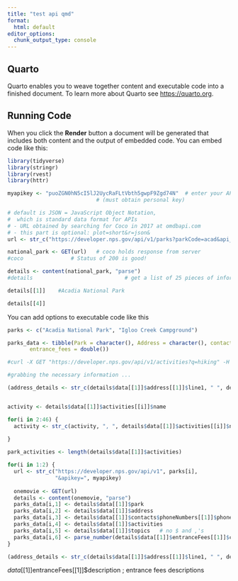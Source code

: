 ```yaml
---
title: "test api qmd"
format:
  html: default
editor_options: 
  chunk_output_type: console
---
```


## Quarto

Quarto enables you to weave together content and executable code into a finished document. To learn more about Quarto see <https://quarto.org>.

## Running Code

When you click the **Render** button a document will be generated that includes both content and the output of embedded code. You can embed code like this:

```r
library(tidyverse)
library(stringr)
library(rvest)
library(httr)
```


```r
myapikey <- "puoZGN0hN5cI5lJ2UycRaFLtVbth5gwpF9Zgd74N"  # enter your API key for omdbapi.com 
                            # (must obtain personal key)

# default is JSON = JavaScript Object Notation, 
#  which is standard data format for APIs
# - URL obtained by searching for Coco in 2017 at omdbapi.com
# - this part is optional: plot=short&r=json&
url <- str_c("https://developer.nps.gov/api/v1/parks?parkCode=acad&api_key=", myapikey)

national_park <- GET(url)   # coco holds response from server
#coco               # Status of 200 is good!

details <- content(national_park, "parse")   
#details                             # get a list of 25 pieces of information

details[[1]]    #Acadia National Park

details[[4]] 
```

You can add options to executable code like this 

```r
parks <- c("Acadia National Park", "Igloo Creek Campground")

parks_data <- tibble(Park = character(), Address = character(), contact_number = character(), Activities = character(), topics = character(),
       entrance_fees = double())

#curl -X GET "https://developer.nps.gov/api/v1/activities?q=hiking" -H "accept: application/json" ?? 
```

```r
#grabbing the necessary information ... 

(address_details <- str_c(details$data[[1]]$address[[1]]$line1, " ", details$data[[1]]$address[[1]]$line3, " ", details$data[[1]]$address[[1]]$line2, " ", details$data[[1]]$address[[1]]$city, " ",  details$data[[1]]$address[[1]]$stateCode, ", " , details$data[[1]]$address[[1]]$postalCode)) 


activity <- details$data[[1]]$activities[[i]]$name

for(i in 2:46) {
  activity <- str_c(activity, ", ", details$data[[1]]$activities[[i]]$name)
  
}

park_activities <- length(details$data[[1]]$activities)
```



```r
for(i in 1:2) {
  url <- str_c("https://developer.nps.gov/api/v1", parks[i],
               "&apikey=", myapikey)
  
  onemovie <- GET(url)
  details <- content(onemovie, "parse")
  parks_data[i,1] <- details$data[[1]]$park
  parks_data[i,2] <- details$data[[1]]$address
  parks_data[i,3] <- details$data[[1]]$contacts$phoneNumbers[[1]]$phoneNumber
  parks_data[i,4] <- details$data[[1]]$activities
  parks_data[i,5] <- details$data[[1]]$topics   # no $ and ,'s
  parks_data[i,6] <- parse_number(details$data[[1]]$entranceFees[[1]]$cost)
}
```

```r
(address_details <- str_c(details$data[[1]]$address[[1]]$line1, " ", details$data[[1]]$address[[1]]$line3, " ", details$data[[1]]$address[[1]]$line2, " ", details$data[[1]]$address[[1]]$city, " ",  details$data[[1]]$address[[1]]$stateCode, ", " , details$data[[1]]$address[[1]]$postalCode))
```


$data[[1]]$entranceFees[[1]]$description ; entrance fees descriptions 
